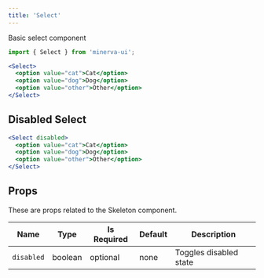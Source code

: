 ```yaml
---
title: 'Select'
---
```



Basic select component

```js
import { Select } from 'minerva-ui';
```

```jsx live
<Select>
  <option value="cat">Cat</option>
  <option value="dog">Dog</option>
  <option value="other">Other</option>
</Select>
```

## Disabled Select

```jsx live
<Select disabled>
  <option value="cat">Cat</option>
  <option value="dog">Dog</option>
  <option value="other">Other</option>
</Select>
```

## Props

These are props related to the Skeleton component.

| Name         | Type    | Is Required | Default | Description           |
| ------------ | ------- | ----------- | ------- | --------------------- |
| `disabled` | boolean | optional    | none    | Toggles disabled state |